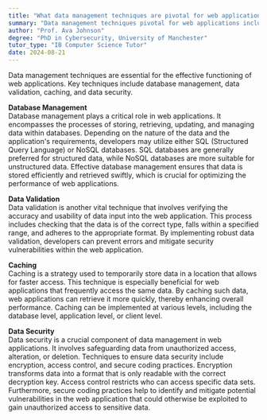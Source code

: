 ```yaml
---
title: "What data management techniques are pivotal for web applications?"
summary: "Data management techniques pivotal for web applications include database management, data validation, caching, and data security."
author: "Prof. Ava Johnson"
degree: "PhD in Cybersecurity, University of Manchester"
tutor_type: "IB Computer Science Tutor"
date: 2024-08-21
---
```


Data management techniques are essential for the effective functioning of web applications. Key techniques include database management, data validation, caching, and data security.

**Database Management**  
Database management plays a critical role in web applications. It encompasses the processes of storing, retrieving, updating, and managing data within databases. Depending on the nature of the data and the application's requirements, developers may utilize either SQL (Structured Query Language) or NoSQL databases. SQL databases are generally preferred for structured data, while NoSQL databases are more suitable for unstructured data. Effective database management ensures that data is stored efficiently and retrieved swiftly, which is crucial for optimizing the performance of web applications.

**Data Validation**  
Data validation is another vital technique that involves verifying the accuracy and usability of data input into the web application. This process includes checking that the data is of the correct type, falls within a specified range, and adheres to the appropriate format. By implementing robust data validation, developers can prevent errors and mitigate security vulnerabilities within the web application.

**Caching**  
Caching is a strategy used to temporarily store data in a location that allows for faster access. This technique is especially beneficial for web applications that frequently access the same data. By caching such data, web applications can retrieve it more quickly, thereby enhancing overall performance. Caching can be implemented at various levels, including the database level, application level, or client level.

**Data Security**  
Data security is a crucial component of data management in web applications. It involves safeguarding data from unauthorized access, alteration, or deletion. Techniques to ensure data security include encryption, access control, and secure coding practices. Encryption transforms data into a format that is only readable with the correct decryption key. Access control restricts who can access specific data sets. Furthermore, secure coding practices help to identify and mitigate potential vulnerabilities in the web application that could otherwise be exploited to gain unauthorized access to sensitive data.
    